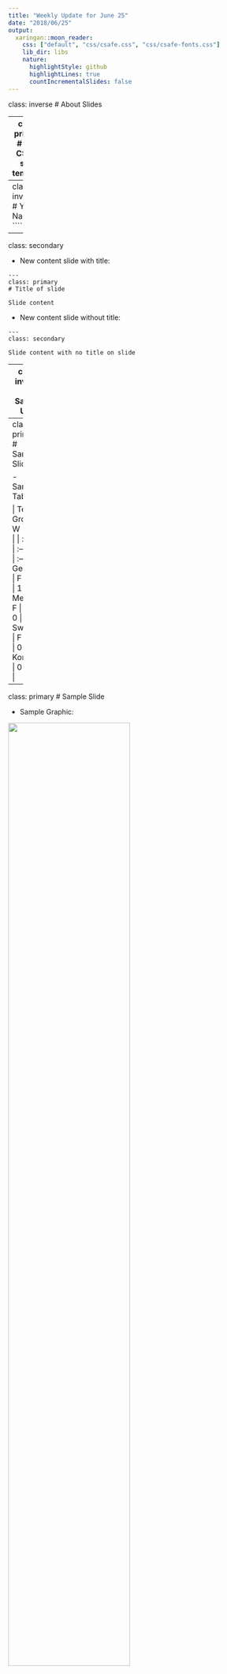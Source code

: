 ```yaml
---
title: "Weekly Update for June 25"
date: "2018/06/25"
output:
  xaringan::moon_reader:
    css: ["default", "css/csafe.css", "css/csafe-fonts.css"]
    lib_dir: libs
    nature:
      highlightStyle: github
      highlightLines: true
      countIncrementalSlides: false
---
```



class: inverse
# About Slides

---
class: primary 
# New CSAFE slide template

We're now using [`xaringan`](https://github.com/yihui/xaringan)

What's changed: 

- New person slide: 

````
---
class: inverse
# Your Name
````

---
class: secondary

- New content slide with title: 

````
---
class: primary
# Title of slide 

Slide content
````

- New content slide without title: 

````
---
class: secondary

Slide content with no title on slide
````

---
class: inverse
# Sample User

---
class: primary
# Sample Slide

- Sample Table:

| Team     | Group | W   | D   | L   |
| : ------ | :---- | :-- | :-- | :-- |
| Germany  | F     | 0   | 0   | 1   |
| Mexico   | F     | 1   | 0   | 0   |
| Sweden   | F     | 1   | 0   | 0   |
| S. Korea | F     | 0   | 0   | 1   |


---
class: primary
# Sample Slide

- Sample Graphic:

<img src="images/heike/sweden-germany.png" width = "70%">




---
class: secondary

- If you are going to add an image, **create a directory** with your name within "images" folder. For example, "images/**guillermo**/sample_image.JPG"

 <img src = "images/guillermo/sample_image.JPG" width="35%"/>
--- 

---

class: inverse 
# Nate 
---

class: primary

# SLRs

- Reading about ABC to be able to understand the papers Chris recommended to me. 
- Assuming no mistakes, $e^{E[log(SLR)|H_0]} \leq E\left[\frac{SLR}{LR} | H_0 \right]$.
    - left side is computable
    - right side is some measure of the average quality of the LR under $H_0$ 
    - still not that useful for bounding probabilities

---
class: secondary

$$
\begin{aligned}
E\left[\frac{SLR}{LR}|H_0\right] &= e^{log\left( E\left[\frac{SLR}{LR} | H_0 \right] \right)} \\
& \geq e^{E\left[ log\left(\frac{SLR}{LR} \right) |H_0 \right]} \\
& = e^{E\left[ log(SLR) |H_0 \right] - E\left[ log(LR) |H_0 \right]} \\
& \geq e^{E\left[ log(SLR) |H_0 \right] - log\left(E\left[ LR |H_0 \right] \right)} \\
& = e^{E\left[ log(SLR) |H_0 \right]}
\end{aligned}
$$
---
class: primary

# Groove ID

- Reading about changepoint detection
- Possible approach similar to some examples given in "Bayesian Retrospective Multiple-Changepoint Identification" (Stephens 1994) in JRSSc. 
    - Doesn't seem fundamentally tied to time series data

---
class: inverse  
# Kiegan  

---
class: primary  
# What I'm Working On  

- I have been banned from working on my paper and the book until after the prelim  
- Prelim is in two weeks!  

---
class: inverse
# Amy 

---
class: primary
# What I've been up to:
      
- May 31 (talk): The ABA's Ninth Annual Prescription for Criminal Justice Forensics Program in New York  

- June 5 (outreach): 4th and 5th graders for a STEM camp (thanks Jimmy!)  

- June 7 and 8 (outreach): STEMversity with middle school students in Milledgeville, GA  

- June 11-12 (meetings and poster): All Hands. Handwriting pre-meeting with the Israei team and Dr. Stern went well.
      
---
class: primary
# Next:  
      
<br />  
<br />  


- Prelim study (next 2 weeks)  

- Handwriting after that (finally)  

- July 31 (talk - handwriting): JSM
- August 19-23 (poster? talk? maybe?): The American Society of Questioned Document Examiners (ASQDE)
 
 
---
class: inverse
# Jimmy 

---
class: primary
# Longitudinal Data Collection
## Final Collection 
* Issues with the 2D Scanner 
    + Phantom Images
    + Theoretically, wont take long
* Possible Causes
    + Past cleaning Procedures
    + Shoes (from being cleaned)
    + Finger Print Powder
* "Z" Drive 
    + Reviewing Errors (5438)

---
class: primary
# This Week
## **Moving Forward**
* Adapt to the Problem
     + Continue Cleaning and figure it out
     + Finish Data Collection

     

---
class:inverse
# Ben and Jenny

---
class:primary
# Working on

## Shoe Tread Classification

* 668 shoes partially/fully classified as of 10am

## Longitudinal shoe project

* Helped Miranda scan shoes Thursday/Friday

---
class:inverse
# Susan

---
class:primary
# Shoe Tread

* (2 weeks ago) set up LabelMe docker container to classify shoes

![LabelMe Interface](images/susan/LabelMe.png)

---
class:primary
# Shoe Tread
* (Last week) Code to "carve up" tread annotations into useful pictures (using Matlab toolbox from LabelMe)

<img src="images/susan/circle-1.jpg" width = 30%/>
<img src="images/susan/circle-2.jpg" width = 30%/>
<img src="images/susan/circle-3.jpg" width = 30%/>

* Pictures tend to look better if the regions are square-ish
    
<img src="images/susan/line-1.jpg" width = 30%/>

---
class:primary
# Truthiness

* "When making rapid judgments about the truth of a claim, nonprobative images lead people to believe the claim"
    - Want to know if this holds for charts and graphs
    - Some evidence that brain images cause the person presenting the images to appear more credible in court

* Finding claims that are data-driven and can be made into a chart is hard. 

---
class:primary
# Truthiness
* First step - pilot study with ~ 10 claims
    - Claim alone
    - Claim with nonprobative, related image
    - Claim with probative data display where information is harder to pick out or lacks context (data may be encoded by color alone)
    - Claim with probative chart of explicitly numerical information
    - Claim with nonprobative, unrelated image (from a different claim)
    - Claim with nonprobative, unrelated chart (from a different claim)

---
class:inverse
# Miranda

---
class:primary
# Updates

- 2D shoe scanning
- Starting neural network training soon with labeled images
  - Thanks, Jenny and Ben!
- Brainstorming facts for truthiness

---
class:inverse
# Heike

---
class:primary
# The Hamby Set that wasn't

* Background: NIST has two sets of Hamby bullets 44 and 252
* ... or that's what we thought ...

